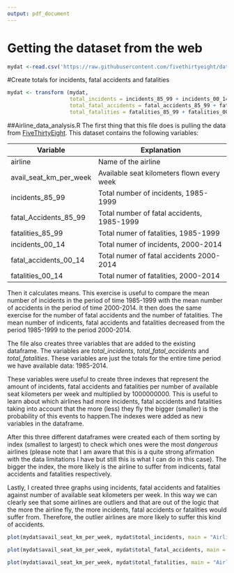 ```yaml
---
output: pdf_document
---
```

# Getting the dataset from the web
```r
mydat <-read.csv('https://raw.githubusercontent.com/fivethirtyeight/data/master/airline-safety/airline-safety.csv')
```



#Create totals for incidents, fatal accidents and fatalities
```r
mydat <- transform (mydat,
                    total_incidents = incidents_85_99 + incidents_00_14,
                    total_fatal_accidents = fatal_accidents_85_99 + fatal_accidents_00_14,
                    total_fatalities = fatalities_85_99 + fatalities_00_14)

```

##Airline_data_analysis.R
The first thing that this file does is pulling the data from [FiveThirtyEight](https://github.com/fivethirtyeight/data). This dataset contains the following variables:


Variable               |Explanation
-----------------------|------------------------------------------
airline                |Name of the airline
avail_seat_km_per_week |Available seat kilometers flown every week
incidents_85_99        |Total number of incidents, 1985-1999
fatal_Accidents_85_99  |Total number of fatal accidents, 1985-1999
fatalities_85_99       |Total numer of fatalities, 1985-1999
incidents_00_14        |Total numer of incidents, 2000-2014
fatal_accidents_00_14  |Total numer of fatal accidents 2000-2014
fatalities_00_14       |Total numer of fatalities, 2000-2014


Then it calculates means. This exercise is useful to compare the mean number of  incidents in the period of time 1985-1999 with the mean number of accidents in the period of time 2000-2014. It then does the same exercise for the number of fatal accidents and the number of fatalities. The mean number of indicents, fatal accidents and fatalities decreased from the period 1985-1999 to the period 2000-2014.
 
The file also creates three variables that are added to the existing dataframe. The variables are *total_incidents*, *total_fatal_accidents* and *total_fatalities*. These variables are just the totals for the entire time period we have available data: 1985-2014.

These variables were useful to create three indexes that represent the amount of incidents, fatal accidents and fatalities per number of available seat kilometers per week and multiplied by 1000000000. This is useful to learn about which airlines had more incidents, fatal accidents and fatalities taking into account that the more (less) they fly the bigger (smaller) is the probability of this events to happen.The indexes were added as new variables in the dataframe.

After this three different dataframes were created each of them sorting by index (smallest to largest) to check which ones were the most *dangerous* airlines (please note that I am aware that this is a quite strong afirmation with the data limitations I have but still this is what I can do in this case). The bigger the index, the more likely is the airline to suffer from indicents, fatal accidents and fatalities respectively.

Lastly, I created three graphs using incidents, fatal accidents and fatalities against number of available seat kilometers per week. In this way we can clearly see that some airlines are outliers and that are out of the logic that the more the airline fly, the more incidents, fatal accidents or fatalities would suffer from. Therefore, the outlier airlines are more likely to suffer this kind of accidents.


```r
plot(mydat$avail_seat_km_per_week, mydat$total_incidents, main = "Airline Incidents by KMs Flown Per Week", xlab = "Total Incidents", ylab = "KMs flown per week")
```

```r
plot(mydat$avail_seat_km_per_week, mydat$total_fatal_accidents, main = "Airline Fatal Accidents by KMs Flown Per Week", xlab = "Total Fatal accidents", ylab = "KMs flown per week")
```

```r
plot(mydat$avail_seat_km_per_week, mydat$total_fatalities, main = "Airline Fatalities by KMs Flown Per Week", xlab = "Total Fatalities", ylab = "KMs flown per week")
```
